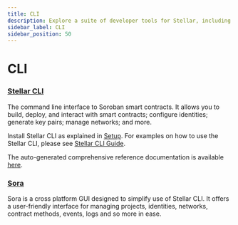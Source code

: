 ```yaml
---
title: CLI
description: Explore a suite of developer tools for Stellar, including CLI.
sidebar_label: CLI
sidebar_position: 50
---
```


# CLI

### [Stellar CLI](https://github.com/stellar/stellar-cli)

The command line interface to Soroban smart contracts. It allows you to build, deploy, and interact with smart contracts; configure identities; generate key pairs; manage networks; and more.

Install Stellar CLI as explained in [Setup](../../build/smart-contracts/getting-started/setup.mdx#install-the-stellar-cli). For examples on how to use the Stellar CLI, please see [Stellar CLI Guide](../../build/guides/cli/README.mdx).

The auto-generated comprehensive reference documentation is available [here](../stellar-cli.mdx).

### [Sora](https://github.com/tolgayayci/sora)

Sora is a cross platform GUI designed to simplify use of Stellar CLI. It offers a user-friendly interface for managing projects, identities, networks, contract methods, events, logs and so more in ease.
